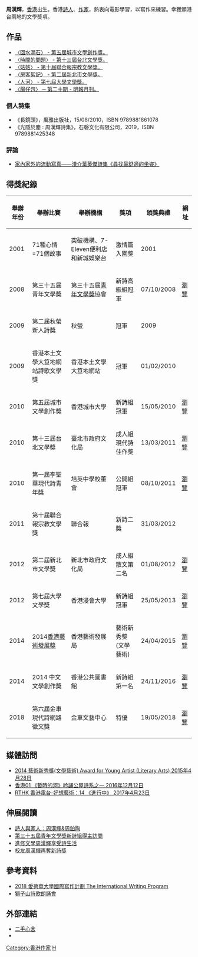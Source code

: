 {{多個問題|
{{autobiography|time=2018-11-03T15:33:09+00:00}}
{{notability unreferenced|time=2018-08-23T16:50:10+00:00}}
{{blpsources|time=2018-08-23T16:50:10+00:00}}
}}
{{Infobox_Person
|name=周漢輝
|image_name=
|box_width=
|caption=
|occupation=[[詩人|詩人]]
|period=
|birth_name=
|other_names=
|foreign_names=
|english_names=
|sex=男
|birth_date=
|birth_place={{HKG-1959}}
|death_date=
|death_place=
|nationality={{CNHK}}
|residence=
|language=
|height=
|weight=
|party=
|]
|education=
|past=
|work=
}}

'''周漢輝'''，[[香港|香港]]出生。香港[[詩人|詩人]]、[[作家|作家]]，熱衷向電影學習，以寫作來練習。幸獲頒港台兩地的文學獎項。

==作品==
*[http://lbms03.cityu.edu.hk/citylit/citylit-2010/6.2.pdf 〈回水澗石〉 - 第五屆城市文學創作獎。 ]{{Wayback|url=http://lbms03.cityu.edu.hk/citylit/citylit-2010/6.2.pdf |date=20180423111110 }}
*[https://web.archive.org/web/20160304142123/http://literature13th.culture.gov.tw/13lite/2-3.html 〈時間的問題〉 - 第十三屆台北文學獎。 ]
*[http://udn.com/news/story/7347/491027 〈姑姑〉 - 第十屆聯合報宗教文學獎。 ] {{Wayback|url=http://udn.com/news/story/7347/491027 |date=20160304194748 }}
*[http://web.culture.ntpc.gov.tw/ntpcl2/02_%E6%88%BF%E5%AE%A2%E7%B5%AE%E8%A8%98.pdf 〈房客絮記〉 - 第二屆新北市文學獎。 ] {{Wayback|url=http://web.culture.ntpc.gov.tw/ntpcl2/02_%E6%88%BF%E5%AE%A2%E7%B5%AE%E8%A8%98.pdf |date=20141229095452 }}
*[http://hklitpub.lib.cuhk.edu.hk/pdf/journal/1147/2013/1000174.pdf 〈人河〉 - 第七屆大學文學獎。 ]{{Dead link}}
*[https://web.archive.org/web/20141229104856/http://www.mingpaomonthly.com/htm/pdf/MW20140517.pdf 〈腸仔包〉 ─ 第二十期 - 明報月刊。 ]

===個人詩集===
*《長鏡頭》，風雅出版社，15/08/2010，ISBN 9789881861078
*《光隱於塵 : 周漢輝詩集》，石磬文化有限公司，2019，ISBN 9789881425348

===評論===
*[http://www2.poetyip.com/blog/index.php?op=ViewArticle&articleId=144&blogId=1 家內家外的流動寫真——淺介葉英傑詩集《尋找最舒適的坐姿》]{{Wayback|url=http://www2.poetyip.com/blog/index.php?op=ViewArticle&articleId=144&blogId=1 |date=20180824003844 }}

==得獎紀錄==
{| class="wikitable sortable"
|-
! 舉辦年份 !! 舉辦比賽 !! 舉辦機構 !! 獎項 !! 頒獎典禮 !! 網址
|-
| 2001 || 71種心情=71個故事 || 突破機構、7-Eleven便利店和新城娛樂台 || 激情篇入圍獎 || 2001 || 
|-
| 2008 || 第三十五屆青年文學獎 || 第三十五屆[[青年文學獎|青年文學獎]]協會 || 新詩高級組冠軍 || 07/10/2008 || 
[http://2.bp.blogspot.com/_82h-ez4Qtqk/SRRt7s0tg6I/AAAAAAAAATc/_TEDHwpokXo/s1600-h/result_01n.jpg 瀏覽] {{Wayback|url=http://2.bp.blogspot.com/_82h-ez4Qtqk/SRRt7s0tg6I/AAAAAAAAATc/_TEDHwpokXo/s1600-h/result_01n.jpg |date=20160305032550 }}
|-
| 2009 || 第二屆秋螢新人詩獎 || 秋螢 || 冠軍 || 2009 || 
|-
| 2009 || 香港本土文學大笪地網站詩歌文學獎 || 香港本土文學大笪地網站 || 冠軍 || 01/02/2010 || 
|-
| 2010 || 第五屆城市文學創作獎 || 香港城市大學 || 新詩組冠軍 || 15/05/2010 || [http://www.cityu.edu.hk/ctspc/city_literary10/ceremony.html 瀏覽] {{Wayback|url=http://www.cityu.edu.hk/ctspc/city_literary10/ceremony.html |date=20150923204652 }}  
|-
| 2010 || 第十三屆台北文學獎 || 臺北市政府文化局 || 成人組現代詩佳作獎 || 13/03/2011 || [https://web.archive.org/web/20150308123402/http://literature13th.culture.gov.tw/ 瀏覽]
|-
| 2010 || 第一屆李聖華現代詩青年獎 || 培英中學校董會 || 公開組冠軍 || 08/10/2011 || [http://www.hkcccc.org/News/viewNews.php?aid=833 瀏覽]{{Wayback|url=http://www.hkcccc.org/News/viewNews.php?aid=833 |date=20150924030626 }}
|-
| 2011 || 第十屆聯合報宗教文學獎 || 聯合報 || 新詩二獎 || 31/03/2012 ||   
|-
| 2012 || 第二屆新北市文學獎 || 新北市政府文化局 || 成人組散文第二名 || 01/08/2012 || [http://unitas.udngroup.com.tw/newtaipei_literature_2nd/page5.html 瀏覽] {{Wayback|url=http://unitas.udngroup.com.tw/newtaipei_literature_2nd/page5.html |date=20160426233654 }}
|-
| 2012 || 第七屆大學文學獎 || 香港浸會大學 || 新詩組冠軍 || 25/05/2013 || [http://lc.hkbu.edu.hk/lcchi/winner.php#07 瀏覽] {{Wayback|url=http://lc.hkbu.edu.hk/lcchi/winner.php#07 |date=20210709190501 }}  
|-
| 2014 || 2014[[香港藝術發展獎|香港藝術發展獎]] || 香港藝術發展局 || 藝術新秀獎(文學藝術) || 24/04/2015 || [https://web.archive.org/web/20150530035921/http://artaward.hk/articles/index/6/49 瀏覽]
|-
| 2014 || 2014 中文文學創作獎 || 香港公共圖書館 || 新詩組第一名 || 24/11/2016 || [https://www.hkpl.gov.hk/en/common/attachments/extension-activities/literature/awards-competition/2016AwardsCreative_Result.pdf 瀏覽] {{Wayback|url=https://www.hkpl.gov.hk/en/common/attachments/extension-activities/literature/awards-competition/2016AwardsCreative_Result.pdf |date=20220303154914 }}
|-
| 2018 || 第六屆金車現代詩網路徵文獎  || 金車文藝中心 || 特優 || 19/05/2018 || [http://www.kingcarart.org.tw/index.php?opt=news&id=116 瀏覽] {{Wayback|url=http://www.kingcarart.org.tw/index.php?opt=news&id=116 |date=20180511150032 }}
|}

==媒體訪問==
*[https://www.youtube.com/watch?v=Yu6YgKlUaA4  2014 藝術新秀獎(文學藝術) Award for Young Artist (Literary Arts) 2015年4月28日]
*[https://www.youtube.com/watch?v=29MVQ0JpCwQ  香港01 《暫時的河》吟誦公屋詩系之一 2016年12月12日]
*[http://podcast.rthk.hk/podcast/item_epi.php?pid=359&lang=zh-CN&id=91688  RTHK 香港電台-好想藝術：14 《進行中》 2017年4月23日] {{Wayback|url=http://podcast.rthk.hk/podcast/item_epi.php?pid=359&lang=zh-CN&id=91688 |date=20180819114522 }}

==伸展閱讀==
*[http://www.metropop.com.hk/【文藝‧雙身】詩人與家人：周漢輝周鉑陶  詩人與家人：周漢輝&周鉑陶]{{Wayback|url=http://www.metropop.com.hk/ |date=20170111102318 }}
*[http://ylaa36.blogspot.hk/2008/10/blog-post.html 第三十五屆青年文學獎新詩組得主訪問] {{Wayback|url=http://ylaa36.blogspot.hk/2008/10/blog-post.html |date=20161206153007 }}
*[http://www.ouhk.edu.hk/wcsprd/Satellite?pagename=OUHK/tcGenericPage2010&c=C_ETPU&cid=191155183600&lang=chi 進修文學周漢輝享受詩生活] {{Wayback|url=http://www.ouhk.edu.hk/wcsprd/Satellite?pagename=OUHK%2FtcGenericPage2010&c=C_ETPU&cid=191155183600&lang=chi |date=20210123162515 }}
*[http://www.ouhk.edu.hk/wcsprd/Satellite?pagename=OUHK/tcGenericPage2010&c=C_ETPU&cid=191155217800&lang=chi 校友周漢輝再奪新詩獎] {{Wayback|url=http://www.ouhk.edu.hk/wcsprd/Satellite?pagename=OUHK%2FtcGenericPage2010&c=C_ETPU&cid=191155217800&lang=chi |date=20180824002246 }}

==參考資料==
*[http://www.rhfamilyfoundation.org/tc/#!/programme/22 2018 愛荷華大學國際寫作計劃 The International Writing Program] {{Wayback|url=http://www.rhfamilyfoundation.org/tc/#!/programme/22 |date=20210303235422 }}
*[http://lc.hkbu.edu.hk/lionrock/info.php 獅子山詩歌朗誦會] {{Wayback|url=http://lc.hkbu.edu.hk/lionrock/info.php |date=20160304085520 }}

==外部連結==
*[http://mypaper.pchome.com.tw/chowvschow/ 二手心舍] {{Wayback|url=http://mypaper.pchome.com.tw/chowvschow/ |date=20180824002239 }}
*{{facebook|bohemechow}}

[[Category:香港作家|Category:香港作家]]
[[Category:周姓|H]]